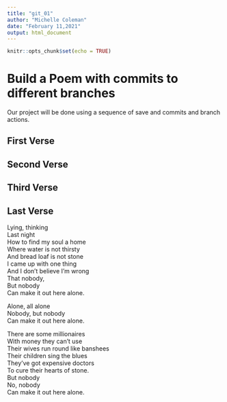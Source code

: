 ```yaml
---
title: "git_01"
author: "Michelle Coleman"
date: "February 11,2021"
output: html_document
---
```


```r
knitr::opts_chunk$set(echo = TRUE)
```
# Build a Poem with commits to different branches
Our project will be done using a sequence of save and commits and branch actions.
<!-- Do not modify or change any text in "!--" bracketed areas such as this --- these are instructions to
you, if you change any of this the git program will notice it and compromise your git merging strategy !-->

## First Verse 
<!--Put the first five lines of a poem by Lewis Carrol in this section!-->

## Second Verse
<!--Put the first five lines of a poem by Robert Frost here!-->

## Third Verse
<!--Put the first two verses of The Walrus and the Carpenter here!-->

## Last Verse
<!--Put a short poem of your choice 8-20 lines,here!-->
  
Lying, thinking  
Last night  
How to find my soul a home  
Where water is not thirsty  
And bread loaf is not stone  
I came up with one thing  
And I don't believe I'm wrong  
That nobody,  
But nobody  
Can make it out here alone.  
  
Alone, all alone  
Nobody, but nobody  
Can make it out here alone.  
  
There are some millionaires  
With money they can't use  
Their wives run round like banshees  
Their children sing the blues  
They've got expensive doctors  
To cure their hearts of stone.  
But nobody  
No, nobody  
Can make it out here alone.  